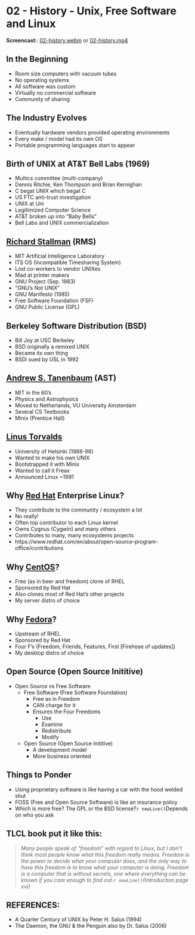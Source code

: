 # 02 - History - Unix, Free Software and Linux {#unit-02}


**Screencast**:: 
[02-history.webm](https://www.cs.montana.edu/users/sdowdle/csci351/videos/02-history.webm){target="_blank"} 
or 
[02-history.mp4](https://www.cs.montana.edu/users/sdowdle/csci351/videos/02-history.mp4){target="_blank"}

## In the Beginning

- Room size computers with vacuum tubes
- No operating systems
- All software was custom
- Virtually no commercial software
- Community of sharing

## The Industry Evolves

- Eventually hardware vendors provided operating environments
- Every make / model had its own OS
- Portable programming languages start to appear

## Birth of UNIX at AT&T Bell Labs (1969)

- Multics committee (multi-company)
- Dennis Ritchie, Ken Thompson and Brian Kernighan
- C begat UNIX which begat C
- US FTC anti-trust investigation
- UNIX at Uni
- Legitimized Computer Science
- AT&T broken up into "Baby Bells"
- Bell Labs and UNIX commercialization

## [Richard Stallman](https://en.wikipedia.org/wiki/Richard_Stallman) (RMS)

- MIT Artificial Intelligence Laboratory
- ITS OS (Incompatible Timesharing System)
- Lost co-workers to vendor UNIXes
- Mad at printer makers
- GNU Project (Sep. 1983)
- "GNU's Not UNIX"
- GNU Manifesto (1985)
- Free Software Foundation (FSF)
- GNU Public License (GPL)


## Berkeley Software Distribution (BSD)

- Bill Joy at USC Berkeley
- BSD originally a remixed UNIX
- Became its own thing
- BSDi sued by USL in 1992

## [Andrew S. Tanenbaum](https://en.wikipedia.org/wiki/Andrew_S._Tanenbaum) (AST)

- MIT in the 60's
- Physics and Astrophysics
- Moved to Netherlands, VU University Amsterdam
- Several CS Textbooks
- Minix (Prentice Hall)

## [Linus Torvalds](https://en.wikipedia.org/wiki/Linus_torvalds)

- University of Helsinki (1988-96)
- Wanted to make his own UNIX
- Bootstrapped it with Minix
- Wanted to call it Freax
- Announced Linux ~1991

## Why [Red Hat](https://www.redhat.com/en) Enterprise Linux?

- They contribute to the community / ecosystem a lot
- No really!
- Often top contributor to each Linux kernel
- Owns Cygnus (Cygwin) and many others
- Contributes to many, many ecosystems projects
- https://www.redhat.com/en/about/open-source-program-office/contributions
 
## Why [CentOS](https://www.centos.org/)?

- Free (as in beer and freedom) clone of RHEL
- Sponsored by Red Hat
- Also clones most of Red Hat’s other projects
- My server distro of choice

## Why [Fedora](https://getfedora.org/)?

- Upstream of RHEL
- Sponsored by Red Hat
- Four F's (Freedom, Friends, Features, First [Firehose of updates])
- My desktop distro of choice

## Open Source (Open Source Inititive)

- Open Source vs Free Software
  - Free Software (Free Software Foundation)
    - Free as in Freedom
    - CAN charge for it
    - Ensures the Four Freedoms
      - Use
      - Examine
      - Redistribute
      - Modify
  - Open Source (Open Source Inititive)
    - A development model
    - More business oriented

## Things to Ponder

- Using proprietary software is like having a car with the hood welded shut
- FOSS (Free and Open Source Software) is like an insurance policy
- Which is more free?  The GPL or the BSD license?`r newLine()`Depends on who you ask

## TLCL book put it like this:

> *Many people speak of “freedom” with regard to Linux, but I don't think most people know what this freedom really means. Freedom is the power to decide what your computer does, and the only way to have this freedom is to know what your computer is doing. Freedom is a computer that is without secrets, one where everything can be known if you care enough to find out.`r newLine()`(Introduction page xvi)*

## REFERENCES:

- A Quarter Century of UNIX by Peter H. Salus (1994)
- The Daemon, the GNU & the Penguin also by Dr. Salus (2006)
